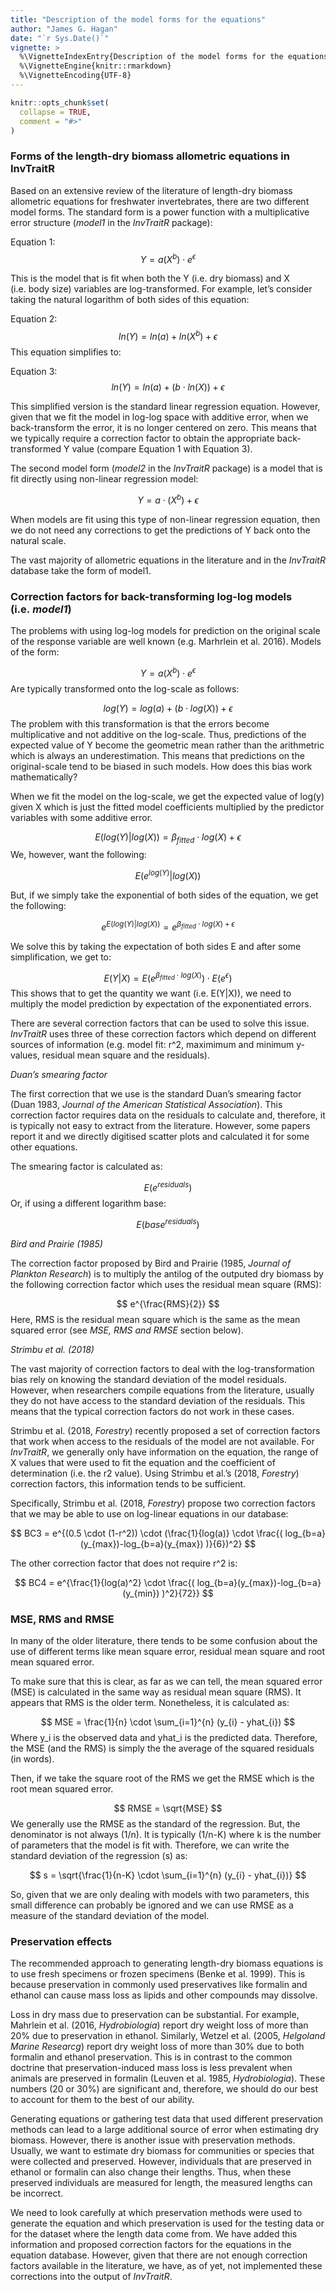```yaml
---
title: "Description of the model forms for the equations"
author: "James G. Hagan"
date: "`r Sys.Date()`"
vignette: >
  %\VignetteIndexEntry{Description of the model forms for the equations}
  %\VignetteEngine{knitr::rmarkdown}
  %\VignetteEncoding{UTF-8}
---
```


```r
knitr::opts_chunk$set(
  collapse = TRUE,
  comment = "#>"
)
```

### Forms of the length-dry biomass allometric equations in InvTraitR

Based on an extensive review of the literature of length-dry biomass allometric equations for freshwater invertebrates, there are two different model forms. The standard form is a power function with a multiplicative error structure (*model1* in the *InvTraitR* package):

Equation 1:
$$
Y = a(X^b) \cdot e^\epsilon
$$

This is the model that is fit when both the Y (i.e. dry biomass) and X (i.e. body size) variables are log-transformed. For example, let's consider taking the natural logarithm of both sides of this equation:

Equation 2:
$$
ln(Y) = ln(a) + ln(X^b) + \epsilon
$$
This equation simplifies to:

Equation 3:
$$
ln(Y) = ln(a) + (b \cdot ln(X)) + \epsilon
$$

This simplified version is the standard linear regression equation. However, given that we fit the model in log-log space with additive error, when we back-transform the error, it is no longer centered on zero. This means that we typically require a correction factor to obtain the appropriate back-transformed Y value (compare Equation 1 with Equation 3).

The second model form (*model2* in the *InvTraitR* package) is a model that is fit directly using non-linear regression model:

$$
Y = a \cdot (X^b) + \epsilon
$$

When models are fit using this type of non-linear regression equation, then we do not need any corrections to get the predictions of Y back onto the natural scale.

The vast majority of allometric equations in the literature and in the *InvTraitR* database take the form of model1.

### Correction factors for back-transforming log-log models (i.e. *model1*)

The problems with using log-log models for prediction on the original scale of the response variable are well known (e.g. Marhrlein et al. 2016). Models of the form:

$$
Y = a(X^b) \cdot e^\epsilon
$$
Are typically transformed onto the log-scale as follows:

$$
log(Y) = log(a) + (b \cdot log(X)) + \epsilon
$$
The problem with this transformation is that the errors become multiplicative and not additive on the log-scale. Thus, predictions of the expected value of Y become the geometric mean rather than the arithmetric which is always an underestimation. This means that predictions on the original-scale tend to be biased in such models. How does this bias work mathematically?

When we fit the model on the log-scale, we get the expected value of log(y) given X which is just the fitted model coefficients multiplied by the predictor variables with some additive error.

$$
E(log(Y)|log(X)) = \beta_{fitted} \cdot log(X) + \epsilon
$$
We, however, want the following: 

$$
E(e^{log(Y)} |log(X))
$$

But, if we simply take the exponential of both sides of the equation, we get the following:

$$
e^{E(log(Y)|log(X))} = e^{\beta_{fitted} \cdot log(X) + \epsilon}
$$

We solve this by taking the expectation of both sides E and after some simplification, we get to:

$$
E(Y|X) = E(e^{\beta_{fitted} \cdot log(X)}) \cdot E(e^{\epsilon})
$$
This shows that to get the quantity we want (i.e. E(Y|X)), we need to multiply the model prediction by expectation of the exponentiated errors.

There are several correction factors that can be used to solve this issue. *InvTraitR* uses three of these correction factors which depend on different sources of information (e.g. model fit: r^2, maximimum and minimum y-values, residual mean square and the residuals).

*Duan's smearing factor*

The first correction that we use is the standard Duan's smearing factor (Duan 1983, *Journal of the American Statistical Association*). This correction factor requires data on the residuals to calculate and, therefore, it is typically not easy to extract from the literature. However, some papers report it and we directly digitised scatter plots and calculated it for some other equations.

The smearing factor is calculated as:

$$
E(e^{residuals})
$$
Or, if using a different logarithm base: 

$$
E(base^{residuals})
$$

*Bird and Prairie (1985)*

The correction factor proposed by Bird and Prairie (1985, *Journal of Plankton Research*) is to multiply the antilog of the outputed dry biomass by the following correction factor which uses the residual mean square (RMS):

$$
e^{\frac{RMS}{2}}
$$
Here, RMS is the residual mean square which is the same as the mean squared error (see *MSE, RMS and RMSE* section below).

*Strimbu et al. (2018)*

The vast majority of correction factors to deal with the log-transformation bias rely on knowing the standard deviation of the model residuals. However, when researchers compile equations from the literature, usually they do not have access to the standard deviation of the residuals. This means that the typical correction factors do not work in these cases.

Strimbu et al. (2018, *Forestry*) recently proposed a set of correction factors that work when access to the residuals of the model are not available. For *InvTraitR*, we generally only have information on the equation, the range of X values that were used to fit the equation and the coefficient of determination (i.e. the r2 value). Using Strimbu et al.'s (2018, *Forestry*) correction factors, this information tends to be sufficient.

Specifically, Strimbu et al. (2018, *Forestry*) propose two correction factors that we may be able to use on log-linear equations in our database:

$$
BC3 = e^{(0.5 \cdot (1-r^2)) \cdot  (\frac{1}{log(a)} \cdot \frac{( log_{b=a}(y_{max})-log_{b=a}(y_{max}) )}{6})^2}
$$

The other correction factor that does not require r^2 is:

$$
BC4 = e^{\frac{1}{log(a)^2} \cdot \frac{( log_{b=a}(y_{max})-log_{b=a}(y_{min}) )^2}{72}}
$$


### MSE, RMS and RMSE

In many of the older literature, there tends to be some confusion about the use of different terms like mean square error, residual mean square and root mean squared error. 

To make sure that this is clear, as far as we can tell, the mean squared error (MSE) is calculated in the same way as residual mean square (RMS). It appears that RMS is the older term. Nonetheless, it is calculated as:

$$
MSE = \frac{1}{n} \cdot \sum_{i=1}^{n} (y_{i} - yhat_{i})
$$
Where y_i is the observed data and yhat_i is the predicted data. Therefore, the MSE (and the RMS) is simply the the average of the squared residuals (in words).

Then, if we take the square root of the RMS we get the RMSE which is the root mean squared error. 

$$
RMSE = \sqrt{MSE}
$$
We generally use the RMSE as the standard of the regression. But, the denominator is not always (1/n). It is typically (1/n-K) where k is the number of parameters that the model is fit with. Therefore, we can write the standard deviation of the regression (s) as:

$$
s = \sqrt{\frac{1}{n-K} \cdot \sum_{i=1}^{n} (y_{i} - yhat_{i})}
$$

So, given that we are only dealing with models with two parameters, this small difference can probably be ignored and we can use RMSE as a measure of the standard deviation of the model.



### Preservation effects

The recommended approach to generating length-dry biomass equations is to use fresh specimens or frozen specimens (Benke et al. 1999). This is because preservation in commonly used preservatives like formalin and ethanol can cause mass loss as lipids and other compounds may dissolve. 

Loss in dry mass due to preservation can be substantial. For example, Mahrlein et al. (2016, *Hydrobiologia*) report dry weight loss of more than 20% due to preservation in ethanol. Similarly, Wetzel et al. (2005, *Helgoland Marine Researcg*) report dry weight loss of more than 30% due to both formalin and ethanol preservation. This is in contrast to the common doctrine that preservation-induced mass loss is less prevalent when animals are preserved in formalin (Leuven et al. 1985, *Hydrobiologia*). These numbers (20 or 30%) are significant and, therefore, we should do our best to account for them to the best of our ability.

Generating equations or gathering test data that used different preservation methods can lead to a large additional source of error when estimating dry biomass. However, there is another issue with preservation methods. Usually, we want to estimate dry biomass for communities or species that were collected and preserved. However, individuals that are preserved in ethanol or formalin can also change their lengths. Thus, when these preserved individuals are measured for length, the measured lengths can be incorrect.

We need to look carefully at which preservation methods were used to generate the equation and which preservation is used for the testing data or for the dataset where the length data come from. We have added this information and proposed correction factors for the equations in the equation database. However, given that there are not enough correction factors available in the literature, we have, as of yet, not implemented these corrections into the output of *InvTraitR*.






